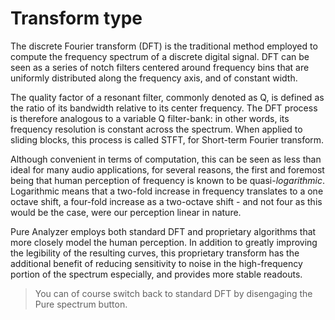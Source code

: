 # Transform type
The discrete Fourier transform (DFT) is the traditional method employed to compute the frequency spectrum of a discrete digital signal. DFT can be seen as a series of notch filters centered around frequency bins that are uniformly distributed along the frequency axis, and of constant width.

The quality factor of a resonant filter, commonly denoted as Q, is defined as the ratio of its bandwidth relative to its center frequency. The DFT process is therefore analogous to a variable Q filter-bank: in other words, its frequency resolution is constant across the spectrum. When applied to sliding blocks, this process is called STFT, for Short-term Fourier transform.

Although convenient in terms of computation, this can be seen as less than ideal for many audio applications, for several reasons, the first and foremost being that human perception of frequency is known to be quasi-<i>logarithmic</i>. Logarithmic means that a two-fold increase in frequency translates to a one octave shift, a four-fold increase as a two-octave shift - and not four as this would be the case, were our perception linear in nature.

Pure Analyzer employs both standard DFT and proprietary algorithms that more closely model the human perception. In addition to greatly improving the legibility of the resulting curves, this proprietary transform has the additional benefit of reducing sensitivity to noise in the high-frequency portion of the spectrum especially, and provides more stable readouts.

> You can of course switch back to standard DFT by disengaging the Pure spectrum button.


